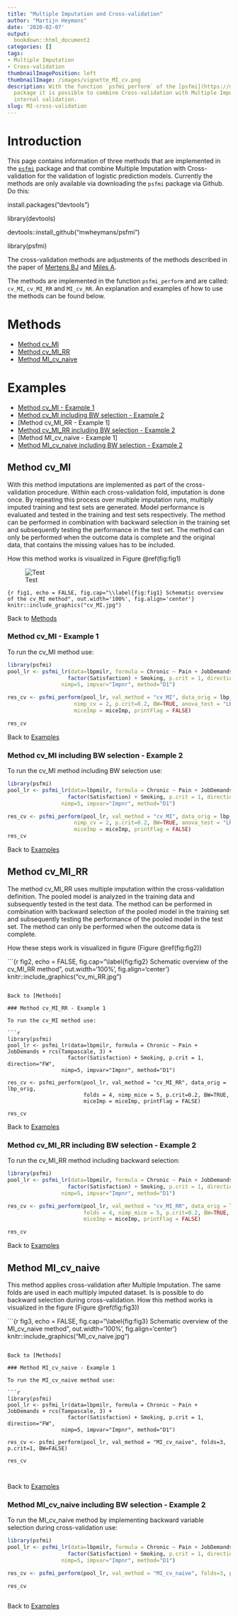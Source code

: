 ```yaml
---
title: "Multiple Imputation and Cross-validation"
author: "Martijn Heymans"
date: '2020-02-07'
output:
  bookdown::html_document2
categories: []
tags:
- Multiple Imputation
- Cross-validation
thumbnailImagePosition: left
thumbnailImage: /images/vignette_MI_cv.png
description: With the function `psfmi_perform` of the [psfmi](https://mwheymans.github.io/psfmi/)
  package it is possible to combine Cross-validation with Multiple Imputation for
  internal validation.
slug: MI-cross-validation
---
```


# Introduction

This page contains information of three methods that are implemented 
in the [`psfmi`](https://github.com/mwheymans/psfmi) package and that combine Multiple Imputation with Cross-validation for the validation of logistic prediction models. Currently the methods are only available via downloading the 
`psfmi` package via Github. Do this:

 install.packages("devtools")
 
 library(devtools)
 
 devtools::install_github("mwheymans/psfmi")
 
 library(psfmi)

The cross-validation methods are adjustments of the methods described in the 
paper of [Mertens BJ](https://onlinelibrary.wiley.com/doi/full/10.1002/bimj.201800289)  and [Miles A](https://journals.sagepub.com/doi/abs/10.1177/0049124115610345).

The methods are implemented in the function `psfmi_perform` and are called:
`cv_MI`, `cv_MI_RR` and `MI_cv_RR`. An explanation and examples of how to use the
methods can be found below.

# Methods

* [Method cv_MI]
* [Method cv_MI_RR]
* [Method MI_cv_naive]

# Examples

* [Method cv_MI - Example 1]
* [Method cv_MI including BW selection - Example 2]
* [Method cv_MI_RR - Example 1]
* [Method cv_MI_RR including BW selection - Example 2]
* [Method MI_cv_naive - Example 1]
* [Method MI_cv_naive including BW selection - Example 2]

## Method cv_MI

With this method imputations are implemented as part of the cross-validation
procedure. Within each cross-validation fold, imputation
is done once. By repeating this process over multiple imputation runs,
multiply imputed training and test sets are generated. Model performance 
is evaluated and tested in the training and test sets respectively.
The method can be performed in combination with backward selection
in the training set and subsequently testing the performance in the test set.
The method can only be performed when the outcome data is complete and
the original data, that contains the missing values has to be included. 

How this method works is visualized in Figure \@ref(fig:fig1) 

![Test](cv_mi.jpg)

```{r fig1, echo = FALSE, fig.cap="\\label{fig:fig1} Schematic overview of the cv_MI method", out.width='100%', fig.align='center'}
knitr::include_graphics("cv_MI.jpg")
```

Back to [Methods]

### Method cv_MI - Example 1

To run the cv_MI method use:

```r

library(psfmi)
pool_lr <- psfmi_lr(data=lbpmilr, formula = Chronic ~ Pain + JobDemands + rcs(Tampascale, 3) +
                   factor(Satisfaction) + Smoking, p.crit = 1, direction="FW",
                 nimp=5, impvar="Impnr", method="D1")

res_cv <- psfmi_perform(pool_lr, val_method = "cv_MI", data_orig = lbp_orig, folds=3,
                     nimp_cv = 2, p.crit=0.2, BW=TRUE, anova_test = "LRT",
                     miceImp = miceImp, printFlag = FALSE)

res_cv

```

Back to [Examples]

### Method cv_MI including BW selection - Example 2

To run the cv_MI method including BW selection use:

```r

library(psfmi)
pool_lr <- psfmi_lr(data=lbpmilr, formula = Chronic ~ Pain + JobDemands + rcs(Tampascale, 3) +
                   factor(Satisfaction) + Smoking, p.crit = 1, direction="FW",
                 nimp=5, impvar="Impnr", method="D1")

res_cv <- psfmi_perform(pool_lr, val_method = "cv_MI", data_orig = lbp_orig, folds=3,
                     nimp_cv = 2, p.crit=0.2, BW=TRUE, anova_test = "LRT",
                     miceImp = miceImp, printFlag = FALSE)
res_cv

```

Back to [Examples]

## Method cv_MI_RR

The method cv_MI_RR uses multiple imputation within the cross-validation 
definition. The pooled model is analyzed in the training data and 
subsequently tested in the test data. The method can be performed 
in combination with backward selection of the pooled model in the training set 
and subsequently testing the performance of the pooled model in the test set. 
The method can only be performed when the outcome data is complete.

How these steps work is visualized in figure (Figure \@ref(fig:fig2)) 

```{r fig2, echo = FALSE, fig.cap="\\label{fig:fig2} Schematic overview of the cv_MI_RR method", out.width='100%', fig.align='center'}
knitr::include_graphics("cv_mi_RR.jpg")

```

Back to [Methods]

### Method cv_MI_RR - Example 1 

To run the cv_MI method use:

```r

library(psfmi)
pool_lr <- psfmi_lr(data=lbpmilr, formula = Chronic ~ Pain + JobDemands + rcs(Tampascale, 3) +
                   factor(Satisfaction) + Smoking, p.crit = 1, direction="FW",
                 nimp=5, impvar="Impnr", method="D1")

res_cv <- psfmi_perform(pool_lr, val_method = "cv_MI_RR", data_orig = lbp_orig, 
                        folds = 4, nimp_mice = 5, p.crit=0.2, BW=TRUE, 
                        miceImp = miceImp, printFlag = FALSE)

res_cv

```

Back to [Examples]

### Method cv_MI_RR including BW selection - Example 2

To run the cv_MI_RR method including backward selection:

```r

library(psfmi)
pool_lr <- psfmi_lr(data=lbpmilr, formula = Chronic ~ Pain + JobDemands + rcs(Tampascale, 3) +
                   factor(Satisfaction) + Smoking, p.crit = 1, direction="FW",
                 nimp=5, impvar="Impnr", method="D1")

res_cv <- psfmi_perform(pool_lr, val_method = "cv_MI_RR", data_orig = lbp_orig, 
                        folds = 4, nimp_mice = 5, p.crit=0.2, BW=TRUE, 
                        miceImp = miceImp, printFlag = FALSE)

res_cv

```

Back to [Examples]

## Method MI_cv_naive
      
This method applies cross-validation after Multiple Imputation. The same folds
are used in each multiply imputed dataset. Is is possible to do backward 
selection during cross-validation. How this method works is visualized 
in the figure (Figure \@ref(fig:fig3)) 

```{r fig3, echo = FALSE, fig.cap="\\label{fig:fig3} Schematic overview of the MI_cv_naive method", out.width='100%', fig.align='center'}
knitr::include_graphics("MI_cv_naive.jpg")

```

Back to [Methods]

### Method MI_cv_naive - Example 1

To run the MI_cv_naive method use:

```r

library(psfmi)
pool_lr <- psfmi_lr(data=lbpmilr, formula = Chronic ~ Pain + JobDemands + rcs(Tampascale, 3) +
                   factor(Satisfaction) + Smoking, p.crit = 1, direction="FW",
                 nimp=5, impvar="Impnr", method="D1")

res_cv <- psfmi_perform(pool_lr, val_method = "MI_cv_naive", folds=3, p.crit=1, BW=FALSE)

res_cv

  
```

Back to [Examples]

### Method MI_cv_naive including BW selection - Example 2

To run the MI_cv_naive method by implementing backward variable selection during cross-validation use:

```r

library(psfmi)
pool_lr <- psfmi_lr(data=lbpmilr, formula = Chronic ~ Pain + JobDemands + rcs(Tampascale, 3) +
                   factor(Satisfaction) + Smoking, p.crit = 1, direction="FW",
                 nimp=5, impvar="Impnr", method="D1")

res_cv <- psfmi_perform(pool_lr, val_method = "MI_cv_naive", folds=3, p.crit=0.05, BW=TRUE)

res_cv
  
```

Back to [Examples]